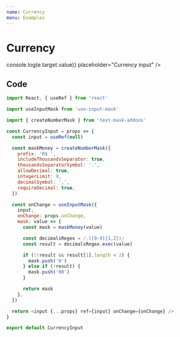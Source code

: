 ```yaml
---
name: Currency
menu: Examples
---
```




# Currency

<Playground>
  <CurrencyInput
    onChange={e => console.log(e.target.value)}
    placeholder="Currency input"
  />
</Playground>

## Code

```js
import React, { useRef } from 'react'

import useInputMask from 'use-input-mask'

import { createNumberMask } from 'text-mask-addons'

const CurrencyInput = props => {
  const input = useRef(null)

  const maskMoney = createNumberMask({
    prefix: 'R$ ',
    includeThousandsSeparator: true,
    thousandsSeparatorSymbol: '.',
    allowDecimal: true,
    integerLimit: 9,
    decimalSymbol: ',',
    requireDecimal: true,
  })

  const onChange = useInputMask({
    input,
    onChange: props.onChange,
    mask: value => {
      const mask = maskMoney(value)

      const decimalsRegex = /,([0-9]{1,2})/
      const result = decimalsRegex.exec(value)

      if (!!result && result[1].length < 2) {
        mask.push('0')
      } else if (!result) {
        mask.push('00')
      }

      return mask
    },
  })

  return <input {...props} ref={input} onChange={onChange} />
}

export default CurrencyInput
```
